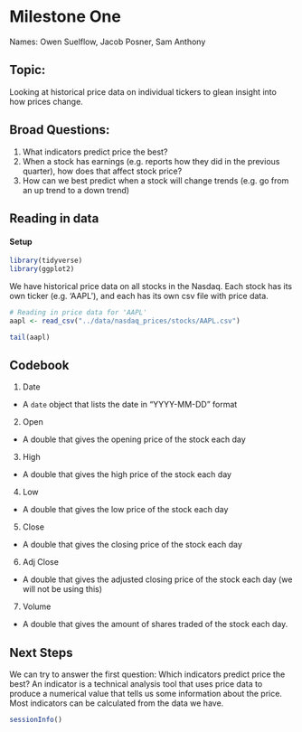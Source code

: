 # Milestone One
Names: Owen Suelflow, Jacob Posner, Sam Anthony

## Topic:
Looking at historical price data on individual tickers to glean insight into how prices change.

## Broad Questions:
1. What indicators predict price the best?
2. When a stock has earnings (e.g. reports how they did in the previous quarter), how does that affect stock price?
3. How can we best predict when a stock will change trends (e.g. go from an up trend to a down trend)

## Reading in data

#### Setup

```r
library(tidyverse)
library(ggplot2)
```


We have historical price data on all stocks in the Nasdaq. Each stock has its own ticker (e.g. 'AAPL'), and each has its own csv file with price data.
```r
# Reading in price data for 'AAPL'
aapl <- read_csv("../data/nasdaq_prices/stocks/AAPL.csv")
```

```r
tail(aapl)
```


## Codebook

1. Date
- A `date` object that lists the date in "YYYY-MM-DD" format
2. Open
- A double that gives the opening price of the stock each day
3. High
- A double that gives the high price of the stock each day
4. Low
- A double that gives the low price of the stock each day
5. Close
- A double that gives the closing price of the stock each day
6. Adj Close
- A double that gives the adjusted closing price of the stock each day (we will not be using this)
7. Volume
- A double that gives the amount of shares traded of the stock each day.

## Next Steps

We can try to answer the first question: Which indicators predict price the best? An indicator is a technical analysis tool that uses price data to produce a numerical value that tells us some information about the price. Most indicators can be calculated from the data we have.

```r
sessionInfo()
```


